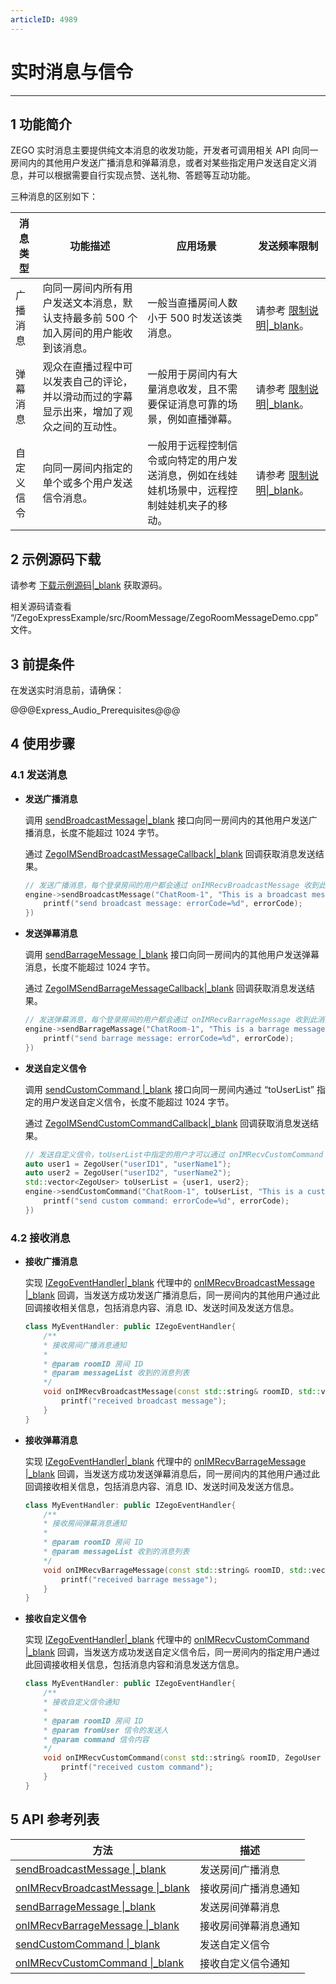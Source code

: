 ```yaml
---
articleID: 4989
---
```

# 实时消息与信令


- - -

## 1 功能简介

ZEGO 实时消息主要提供纯文本消息的收发功能，开发者可调用相关 API 向同一房间内的其他用户发送广播消息和弹幕消息，或者对某些指定用户发送自定义消息，并可以根据需要自行实现点赞、送礼物、答题等互动功能。

三种消息的区别如下：

| 消息类型 | 功能描述 | 应用场景 | 发送频率限制 |
|-------|--------|--------|--------|
| 广播消息 | 向同一房间内所有用户发送文本消息，默认支持最多前 500 个加入房间的用户能收到该消息。 | 一般当直播房间人数小于 500 时发送该类消息。 | 请参考 [限制说明\|_blank](#7586)。 |
| 弹幕消息 | 观众在直播过程中可以发表自己的评论，并以滑动而过的字幕显示出来，增加了观众之间的互动性。 | 一般用于房间内有大量消息收发，且不需要保证消息可靠的场景，例如直播弹幕。 | 请参考 [限制说明\|_blank](#7586)。 |
| 自定义信令 | 向同一房间内指定的单个或多个用户发送信令消息。 | 一般用于远程控制信令或向特定的用户发送消息，例如在线娃娃机场景中，远程控制娃娃机夹子的移动。 | 请参考 [限制说明\|_blank](#7586)。 |  


## 2 示例源码下载

请参考 [下载示例源码\|_blank](#3128) 获取源码。

相关源码请查看 “/ZegoExpressExample/src/RoomMessage/ZegoRoomMessageDemo.cpp” 文件。

## 3 前提条件

在发送实时消息前，请确保：

@@@Express_Audio_Prerequisites@@@


## 4 使用步骤

### 4.1 发送消息

- **发送广播消息**

    调用 [sendBroadcastMessage\|_blank](/zh/api?doc=Express_Video_SDK_API~CPP_windows~class~zego-express-i-zego-express-engine#send-broadcast-message) 接口向同一房间内的其他用户发送广播消息，长度不能超过 1024 字节。

    通过 [ZegoIMSendBroadcastMessageCallback\|_blank](@ZegoIMSendBroadcastMessageCallback) 回调获取消息发送结果。

    ```C++
    // 发送广播消息，每个登录房间的用户都会通过 onIMRecvBroadcastMessage 收到此消息
    engine->sendBroadcastMessage("ChatRoom-1", "This is a broadcast message", [=](int errorCode, unsigned long long messageID){
        printf("send broadcast message: errorCode=%d", errorCode);
    })
    ```

- **发送弹幕消息**

    调用 [sendBarrageMessage \|_blank](/zh/api?doc=Express_Video_SDK_API~CPP_windows~class~zego-express-i-zego-express-engine#send-barrage-message) 接口向同一房间内的其他用户发送弹幕消息，长度不能超过 1024 字节。

    通过 [ZegoIMSendBarrageMessageCallback\|_blank](@ZegoIMSendBarrageMessageCallback) 回调获取消息发送结果。

    ```C++
    // 发送弹幕消息，每个登录房间的用户都会通过 onIMRecvBarrageMessage 收到此消息
    engine->sendBarrageMassage("ChatRoom-1", "This is a barrage message", [=](int errorCode, std::string messageID){
        printf("send barrage message: errorCode=%d", errorCode);
    })
    ```

- **发送自定义信令**

    调用 [sendCustomCommand \|_blank](/zh/api?doc=Express_Video_SDK_API~CPP_windows~class~zego-express-i-zego-express-engine#send-custom-command) 接口向同一房间内通过 “toUserList” 指定的用户发送自定义信令，长度不能超过 1024 字节。

    通过 [ZegoIMSendCustomCommandCallback\|_blank](@ZegoIMSendCustomCommandCallback) 回调获取消息发送结果。

    ```C++
    // 发送自定义信令，toUserList中指定的用户才可以通过 onIMRecvCustomCommand 收到此信令
    auto user1 = ZegoUser("userID1", "userName1");
    auto user2 = ZegoUser("userID2", "userName2");
    std::vector<ZegoUser> toUserList = {user1, user2};
    engine->sendCustomCommand("ChatRoom-1", toUserList, "This is a custom command", [=](int errorCode){
        printf("send custom command: errorCode=%d", errorCode);
    })
    ```

### 4.2 接收消息

- **接收广播消息**

    实现 [IZegoEventHandler\|_blank](@-IZegoEventHandler) 代理中的 [onIMRecvBroadcastMessage \|_blank](/zh/api?doc=Express_Video_SDK_API~CPP_windows~class~zego-express-i-zego-event-handler#on-im-recv-broadcast-message) 回调，当发送方成功发送广播消息后，同一房间内的其他用户通过此回调接收相关信息，包括消息内容、消息 ID、发送时间及发送方信息。

    ```C++
    class MyEventHandler: public IZegoEventHandler{
        /**
        * 接收房间广播消息通知
        *
        * @param roomID 房间 ID
        * @param messageList 收到的消息列表
        */
        void onIMRecvBroadcastMessage(const std::string& roomID, std::vector<ZegoBroadcastMessageInfo> messageList) override {
            printf("received broadcast message");
        }
    }    
    ```

- **接收弹幕消息**

    实现 [IZegoEventHandler\|_blank](@-IZegoEventHandler) 代理中的 [onIMRecvBarrageMessage \|_blank](/zh/api?doc=Express_Video_SDK_API~CPP_windows~class~zego-express-i-zego-event-handler#on-im-recv-barrage-message) 回调，当发送方成功发送弹幕消息后，同一房间内的其他用户通过此回调接收相关信息，包括消息内容、消息 ID、发送时间及发送方信息。

    ```C++
    class MyEventHandler: public IZegoEventHandler{
        /**
        * 接收房间弹幕消息通知
        *
        * @param roomID 房间 ID
        * @param messageList 收到的消息列表
        */
        void onIMRecvBarrageMessage(const std::string& roomID, std::vector<ZegoBarrageMessageInfo> messageList) override {
            printf("received barrage message");
        }
    }    
    ```    

- **接收自定义信令**

    实现 [IZegoEventHandler\|_blank](@-IZegoEventHandler) 代理中的 [onIMRecvCustomCommand \|_blank](/zh/api?doc=Express_Video_SDK_API~CPP_windows~class~zego-express-i-zego-event-handler#on-im-recv-custom-command) 回调，当发送方成功发送自定义信令后，同一房间内的指定用户通过此回调接收相关信息，包括消息内容和消息发送方信息。

    ```C++
    class MyEventHandler: public IZegoEventHandler{
        /**
        * 接收自定义信令通知
        *
        * @param roomID 房间 ID
        * @param fromUser 信令的发送人
        * @param command 信令内容
        */
        void onIMRecvCustomCommand(const std::string& roomID, ZegoUser fromUser, const std::string& command) override {
            printf("received custom command");
        }
    }
    ```  

## 5 API 参考列表

| 方法 | 描述 |
|-------|--------|
| [sendBroadcastMessage \|_blank](/zh/api?doc=Express_Video_SDK_API~CPP_windows~class~zego-express-i-zego-express-engine#send-broadcast-message) | 发送房间广播消息 |
| [onIMRecvBroadcastMessage \|_blank](/zh/api?doc=Express_Video_SDK_API~CPP_windows~class~zego-express-i-zego-event-handler#on-im-recv-broadcast-message) | 接收房间广播消息通知 |
| [sendBarrageMessage \|_blank](/zh/api?doc=Express_Video_SDK_API~CPP_windows~class~zego-express-i-zego-express-engine#send-barrage-message) | 发送房间弹幕消息 |
| [onIMRecvBarrageMessage \|_blank](/zh/api?doc=Express_Video_SDK_API~CPP_windows~class~zego-express-i-zego-event-handler#on-im-recv-barrage-message) | 接收房间弹幕消息通知 |
| [sendCustomCommand \|_blank](/zh/api?doc=Express_Video_SDK_API~CPP_windows~class~zego-express-i-zego-express-engine#send-custom-command) | 发送自定义信令 |
| [onIMRecvCustomCommand \|_blank](/zh/api?doc=Express_Video_SDK_API~CPP_windows~class~zego-express-i-zego-event-handler#on-im-recv-custom-command) | 接收自定义信令通知 |
